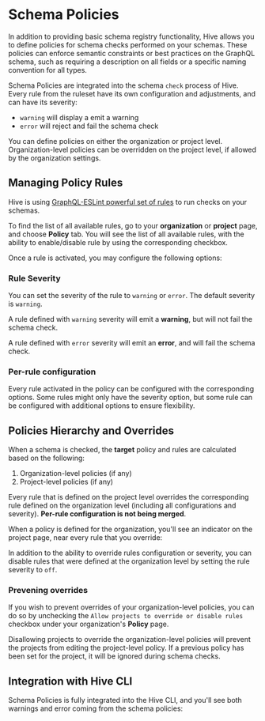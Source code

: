 
# Schema Policies

In addition to providing basic schema registry functionality, Hive allows you to define policies for
schema checks performed on your schemas. These policies can enforce semantic constraints or best
practices on the GraphQL schema, such as requiring a description on all fields or a specific naming
convention for all types.

Schema Policies are integrated into the schema `check` process of Hive. Every rule from the ruleset
have its own configuration and adjustments, and can have its severity:

- `warning` will display a emit a warning
- `error` will reject and fail the schema check

You can define policies on either the organization or project level. Organization-level policies can
be overridden on the project level, if allowed by the organization settings.

## Managing Policy Rules

Hive is using [GraphQL-ESLint powerful set of rules](https://the-guild.dev/graphql/eslint/rules) to
run checks on your schemas.

To find the list of all available rules, go to your **organization** or **project** page, and choose
**Policy** tab. You will see the list of all available rules, with the ability to enable/disable
rule by using the corresponding checkbox.

<NextImage
  alt="Schema Policy Overview"
  src={policyOverviewImage}
  className="mt-6 max-w-2xl rounded-lg drop-shadow-md"
/>

Once a rule is activated, you may configure the following options:

### Rule Severity

You can set the severity of the rule to `warning` or `error`. The default severity is `warning`.

<NextImage
  alt="Schema Policy Severity"
  src={policySeverityImage}
  className="w-sm mt-6 rounded-lg drop-shadow-md"
/>

A rule defined with `warning` severity will emit a **warning**, but will not fail the schema check.

A rule defined with `error` severity will emit an **error**, and will fail the schema check.

### Per-rule configuration

Every rule activated in the policy can be configured with the corresponding options. Some rules
might only have the severity option, but some rule can be configured with additional options to
ensure flexibility.

<NextImage
  alt="Policy Per-rule Configuration"
  src={policyRulesConfigImage}
  className="mt-6 max-w-2xl rounded-lg drop-shadow-md"
/>

## Policies Hierarchy and Overrides

When a schema is checked, the **target** policy and rules are calculated based on the following:

1. Organization-level policies (if any)
2. Project-level policies (if any)

Every rule that is defined on the project level overrides the corresponding rule defined on the
organization level (including all configurations and severity). **Per-rule configuration is not
being merged**.

When a policy is defined for the organization, you'll see an indicator on the project page, near
every rule that you override:

<NextImage
  alt="Override Policy Configuration"
  src={policyOverrideConfigImage}
  className="mt-6 max-w-2xl rounded-lg drop-shadow-md"
/>

In addition to the ability to override rules configuration or severity, you can disable rules that
were defined at the organization level by setting the rule severity to `off`.

<NextImage
  alt="Override Policy Severity"
  src={policyOverrideSeverityImage}
  className="mt-6 max-w-2xl rounded-lg drop-shadow-md"
/>

### Prevening overrides

If you wish to prevent overrides of your organization-level policies, you can do so by unchecking
the `Allow projects to override or disable rules` checkbox under your organization's **Policy**
page.

<Callout type="info">
  Disallowing projects to override the organization-level policies will prevent the projects from
  editing the project-level policy. If a previous policy has been set for the project, it will be
  ignored during schema checks.
</Callout>

## Integration with Hive CLI

Schema Policies is fully integrated into the Hive CLI, and you'll see both warnings and error coming
from the schema policies:

<NextImage
  alt="Hive CLI and Policy Warnings"
  src={cliPolicyWarningImage}
  className="mt-6 max-w-2xl rounded-lg drop-shadow-md"
/>

<NextImage
  alt="Hive CLI and Policy Errors"
  src={cliPolicyErrorImage}
  className="mt-6 max-w-2xl rounded-lg drop-shadow-md"
/>

